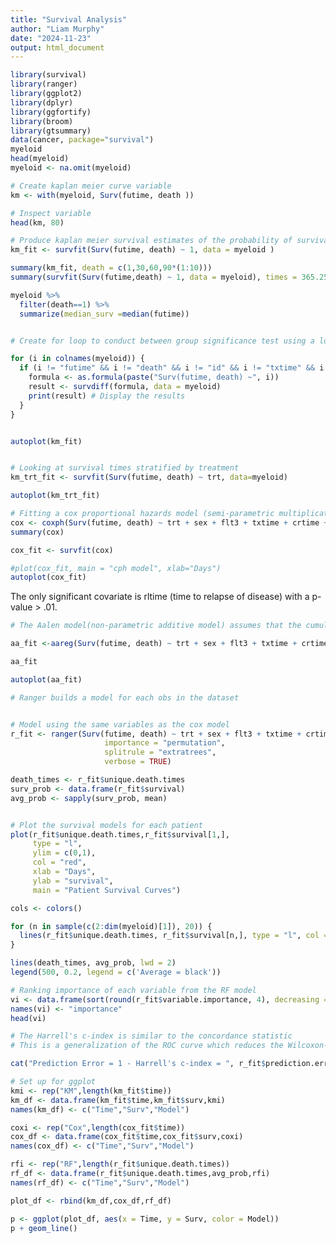 ```yaml
---
title: "Survival Analysis"
author: "Liam Murphy"
date: "2024-11-23"
output: html_document
---
```


```r
library(survival)
library(ranger)
library(ggplot2)
library(dplyr)
library(ggfortify)
library(broom)
library(gtsummary)
data(cancer, package="survival")
myeloid
head(myeloid)
myeloid <- na.omit(myeloid)
```

```r
# Create kaplan meier curve variable 
km <- with(myeloid, Surv(futime, death ))

# Inspect variable 
head(km, 80)


```

```r

# Produce kaplan meier survival estimates of the probability of survival over time
km_fit <- survfit(Surv(futime, death) ~ 1, data = myeloid )

summary(km_fit, death = c(1,30,60,90*(1:10))) 
summary(survfit(Surv(futime,death) ~ 1, data = myeloid), times = 365.25)

myeloid %>%
  filter(death==1) %>%
  summarize(median_surv =median(futime))


# Create for loop to conduct between group significance test using a log rank test. The log-rank test weights obs over the entire follow-up time. Variables related to time, death and id were excluded. 

for (i in colnames(myeloid)) {
  if (i != "futime" && i != "death" && i != "id" && i != "txtime" && i!="crtime" && i!="rltime") { # Exclude the survival variables
    formula <- as.formula(paste("Surv(futime, death) ~", i))
    result <- survdiff(formula, data = myeloid)
    print(result) # Display the results
  }
}


autoplot(km_fit)



```


```r
# Looking at survival times stratified by treatment
km_trt_fit <- survfit(Surv(futime, death) ~ trt, data=myeloid)

autoplot(km_trt_fit)

```

```r
# Fitting a cox proportional hazards model (semi-parametric multiplicative model) making use of covairates in the dataset 
cox <- coxph(Surv(futime, death) ~ trt + sex + flt3 + txtime + crtime +rltime ,  data = myeloid)
summary(cox)

cox_fit <- survfit(cox)

#plot(cox_fit, main = "cph model", xlab="Days")
autoplot(cox_fit)
```

The only significant covariate is rltime (time to relapse of disease)  with a p-value > .01. 

```r

# The Aalen model(non-parametric additive model) assumes that the cumulative hazard H(t) for a subject can be expressed as a(t) + X * B(t) where a(t) is a time independent intercept term, X is a vector of covariates(could be time dependent) and B(t) is a time-dependent matrix of coefficients 

aa_fit <-aareg(Surv(futime, death) ~ trt + sex + flt3 + txtime + crtime +rltime ,  data = myeloid)

aa_fit

autoplot(aa_fit)
```

```r
# Ranger builds a model for each obs in the dataset 


# Model using the same variables as the cox model 
r_fit <- ranger(Surv(futime, death) ~ trt + sex + flt3 + txtime + crtime +rltime ,  data = myeloid, mtry = 4,
                     importance = "permutation",
                     splitrule = "extratrees",
                     verbose = TRUE)

death_times <- r_fit$unique.death.times
surv_prob <- data.frame(r_fit$survival)
avg_prob <- sapply(surv_prob, mean)


# Plot the survival models for each patient
plot(r_fit$unique.death.times,r_fit$survival[1,], 
     type = "l", 
     ylim = c(0,1),
     col = "red",
     xlab = "Days",
     ylab = "survival",
     main = "Patient Survival Curves")

cols <- colors()

for (n in sample(c(2:dim(myeloid)[1]), 20)) {
  lines(r_fit$unique.death.times, r_fit$survival[n,], type = "l", col = cols[n])
}

lines(death_times, avg_prob, lwd = 2)
legend(500, 0.2, legend = c('Average = black'))

```


```r

# Ranking importance of each variable from the RF model 
vi <- data.frame(sort(round(r_fit$variable.importance, 4), decreasing = TRUE))
names(vi) <- "importance"
head(vi)


```

```r
# The Harrell's c-index is similar to the concordance statistic 
# This is a generalization of the ROC curve which reduces the Wilcoxon-Mann-Whitney statistic for binary variable, which in turn computes the area  under the ROC curve 

cat("Prediction Error = 1 - Harrell's c-index = ", r_fit$prediction.error)

```


```r
# Set up for ggplot
kmi <- rep("KM",length(km_fit$time))
km_df <- data.frame(km_fit$time,km_fit$surv,kmi)
names(km_df) <- c("Time","Surv","Model")

coxi <- rep("Cox",length(cox_fit$time))
cox_df <- data.frame(cox_fit$time,cox_fit$surv,coxi)
names(cox_df) <- c("Time","Surv","Model")

rfi <- rep("RF",length(r_fit$unique.death.times))
rf_df <- data.frame(r_fit$unique.death.times,avg_prob,rfi)
names(rf_df) <- c("Time","Surv","Model")

plot_df <- rbind(km_df,cox_df,rf_df)

p <- ggplot(plot_df, aes(x = Time, y = Surv, color = Model))
p + geom_line()

```